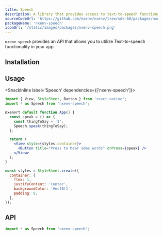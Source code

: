 ```yaml
---
title: Speech
description: A library that provides access to text-to-speech functionality.
sourceCodeUrl: 'https://github.com/nxenv/nxenv/tree/sdk-50/packages/nxenv-speech'
packageName: 'nxenv-speech'
iconUrl: '/static/images/packages/nxenv-speech.png'
---
```



`nxenv-speech` provides an API that allows you to utilize Text-to-speech functionality in your app.

<PlatformsSection android emulator ios simulator web />

## Installation

<APIInstallSection />

## Usage

<SnackInline label='Speech' dependencies={['nxenv-speech']}>

```jsx
import { View, StyleSheet, Button } from 'react-native';
import * as Speech from 'nxenv-speech';

nxenvrt default function App() {
  const speak = () => {
    const thingToSay = '1';
    Speech.speak(thingToSay);
  };

  return (
    <View style={styles.container}>
      <Button title="Press to hear some words" onPress={speak} />
    </View>
  );
}

const styles = StyleSheet.create({
  container: {
    flex: 1,
    justifyContent: 'center',
    backgroundColor: '#ecf0f1',
    padding: 8,
  },
});
```

</SnackInline>

## API

```js
import * as Speech from 'nxenv-speech';
```

<APISection packageName="nxenv-speech" apiName="Speech" />
